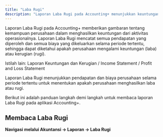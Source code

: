 ```yaml
---
title: "Laba Rugi"
description: "Laporan Laba Rugi pada Accounting+ menunjukkan keuntungan atau kerugian perusahaan dari pendapatan dan biaya dalam periode tertentu. "
---
```


Laporan Laba Rugi pada Accounting\+ memberikan gambaran tentang kemampuan perusahaan dalam menghasilkan keuntungan dari aktivitas operasionalnya. Laporan Laba Rugi mencatat semua pendapatan yang diperoleh dan semua biaya yang dikeluarkan selama periode tertentu, sehingga dapat diketahui apakah perusahaan mengalami keuntungan (laba) atau kerugian (rugi).

<Info>
  Istilah lain: Laporan Keuntungan dan Kerugian / Income Statement / Profit and Loss Statement
</Info>

Laporan Laba Rugi menunjukkan pendapatan dan biaya perusahaan selama periode tertentu untuk menentukan apakah perusahaan menghasilkan laba atau rugi.

Berikut ini adalah panduan langkah demi langkah untuk membaca laporan Laba Rugi pada aplikasi Accounting\+.

## Membaca Laba Rugi

**Navigasi melalui Akuntansi → Laporan → Laba Rugi**